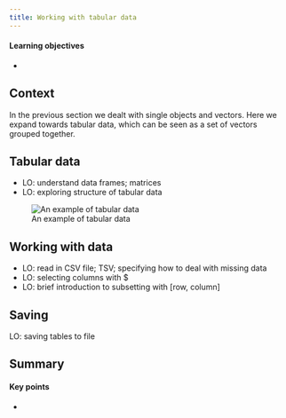 ```yaml
---
title: Working with tabular data
---
```


::: {.callout-tip}
#### Learning objectives

- 
:::


## Context
In the previous section we dealt with single objects and vectors. Here we expand towards tabular data, which can be seen as a set of vectors grouped together.

## Tabular data

* LO: understand data frames; matrices
* LO: exploring structure of tabular data

![An example of tabular data](images/tabular_data.png){#fig-tabular_data}

## Working with data

* LO: read in CSV file; TSV; specifying how to deal with missing data
* LO: selecting columns with $
* LO: brief introduction to subsetting with [row, column]

## Saving
LO: saving tables to file

## Summary

::: {.callout-tip}
#### Key points

- 
:::
